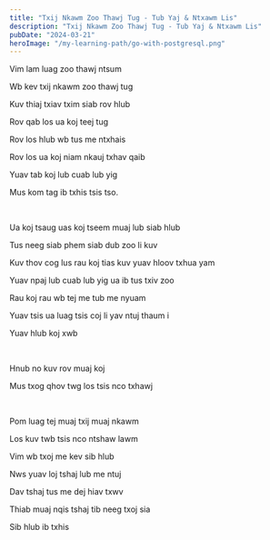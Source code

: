 ```yaml
---
title: "Txij Nkawm Zoo Thawj Tug - Tub Yaj & Ntxawm Lis"
description: "Txij Nkawm Zoo Thawj Tug - Tub Yaj & Ntxawm Lis"
pubDate: "2024-03-21"
heroImage: "/my-learning-path/go-with-postgresql.png"
---
```


Vim lam luag zoo thawj ntsum

Wb kev txij nkawm zoo thawj tug

Kuv thiaj txiav txim siab rov hlub

Rov qab los ua koj teej tug

Rov los hlub wb tus me ntxhais

Rov los ua koj niam nkauj txhav qaib

Yuav tab koj lub cuab lub yig

Mus kom tag ib txhis tsis tso.

<br />

Ua koj tsaug uas koj tseem muaj lub siab hlub

Tus neeg siab phem siab dub zoo li kuv

Kuv thov cog lus rau koj tias kuv yuav hloov txhua yam

Yuav npaj lub cuab lub yig ua ib tus txiv zoo

Rau koj rau wb tej me tub me nyuam

Yuav tsis ua luag tsis coj li yav ntuj thaum i

Yuav hlub koj xwb

<br />

Hnub no kuv rov muaj koj

Mus txog qhov twg los tsis nco txhawj

<br />

Pom luag tej muaj txij muaj nkawm

Los kuv twb tsis nco ntshaw lawm

Vim wb txoj me kev sib hlub

Nws yuav loj tshaj lub me ntuj

Dav tshaj tus me dej hiav txwv

Thiab muaj nqis tshaj tib neeg txoj sia

Sib hlub ib txhis
